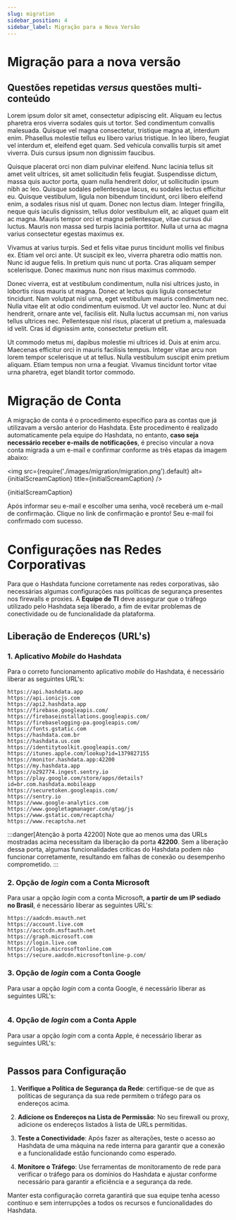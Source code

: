 ```yaml
---
slug: migration
sidebar_position: 4
sidebar_label: Migração para a Nova Versão
---
```



# Migração para a nova versão

## Questões repetidas *versus* questões multi-conteúdo
Lorem ipsum dolor sit amet, consectetur adipiscing elit. Aliquam eu lectus pharetra eros viverra sodales quis ut tortor.
Sed condimentum convallis malesuada. Quisque vel magna consectetur, tristique magna at, interdum enim. Phasellus molestie
tellus eu libero varius tristique. In leo libero, feugiat vel interdum et, eleifend eget quam. Sed vehicula convallis turpis
sit amet viverra. Duis cursus ipsum non dignissim faucibus.

Quisque placerat orci non diam pulvinar eleifend. Nunc lacinia tellus sit amet velit ultrices, sit amet sollicitudin felis
feugiat. Suspendisse dictum, massa quis auctor porta, quam nulla hendrerit dolor, ut sollicitudin ipsum nibh ac leo. Quisque
sodales pellentesque lacus, eu sodales lectus efficitur eu. Quisque vestibulum, ligula non bibendum tincidunt, orci libero
eleifend enim, a sodales risus nisl ut quam. Donec non lectus diam. Integer fringilla, neque quis iaculis dignissim, tellus
dolor vestibulum elit, ac aliquet quam elit ac magna. Mauris tempor orci et magna pellentesque, vitae cursus dui luctus.
Mauris non massa sed turpis lacinia porttitor. Nulla ut urna ac magna varius consectetur egestas maximus ex.

Vivamus at varius turpis. Sed et felis vitae purus tincidunt mollis vel finibus ex. Etiam vel orci ante. Ut suscipit ex
leo, viverra pharetra odio mattis non. Nunc id augue felis. In pretium quis nunc ut porta. Cras aliquam semper scelerisque.
Donec maximus nunc non risus maximus commodo.

Donec viverra, est at vestibulum condimentum, nulla nisi ultrices justo, in lobortis risus mauris ut magna. Donec at
lectus quis ligula consectetur tincidunt. Nam volutpat nisl urna, eget vestibulum mauris condimentum nec. Nulla vitae
elit at odio condimentum euismod. Ut vel auctor leo. Nunc at dui hendrerit, ornare ante vel, facilisis elit. Nulla luctus
accumsan mi, non varius tellus ultrices nec. Pellentesque nisl risus, placerat ut pretium a, malesuada id velit. Cras id
dignissim ante, consectetur pretium elit.

Ut commodo metus mi, dapibus molestie mi ultrices id. Duis at enim arcu. Maecenas efficitur orci in mauris facilisis
tempus. Integer vitae arcu non lorem tempor scelerisque ut at tellus. Nulla vestibulum suscipit enim pretium aliquam.
Etiam tempus non urna a feugiat. Vivamus tincidunt tortor vitae urna pharetra, eget blandit tortor commodo.

# Migração de Conta

A migração de conta é o procedimento específico para as contas que já utilizavam a versão anterior do Hashdata. Este procedimento é realizado automaticamente pela equipe do Hashdata, no entanto, **caso seja necessário receber e-mails de notificações**, é preciso vincular a nova conta migrada a um e-mail e confirmar conforme as três etapas da imagem abaixo:

<img
    src={require('./images/migration/migration.png').default}
    alt={initialScreamCaption}
    title={initialScreamCaption}
/>
<p className="image-caption">{initialScreamCaption}</p>


Após informar seu e-mail e escolher uma senha, você receberá um e-mail de confirmação.
Clique no link de confirmação e pronto! Seu e-mail foi confirmado com sucesso.

# Configurações nas Redes Corporativas
Para que o Hashdata funcione corretamente nas redes corporativas, são necessárias algumas configurações nas políticas
de segurança presentes nos firewalls e proxies. A **Equipe de TI** deve assegurar que o tráfego utilizado pelo Hashdata
seja liberado, a fim de evitar problemas de conectividade ou de funcionalidade da plataforma.

## Liberação de Endereços (URL's)

### 1. Aplicativo *Mobile* do Hashdata
Para o correto funcionamento aplicativo *mobile* do Hashdata, é necessário liberar as seguintes URL's:
```text
https://api.hashdata.app
https://api.ionicjs.com
https://api2.hashdata.app
https://firebase.googleapis.com/
https://firebaseinstallations.googleapis.com/
https://firebaselogging-pa.googleapis.com/
https://fonts.gstatic.com
https://hashdata.com.br
https://hashdata.us.com
https://identitytoolkit.googleapis.com/
https://itunes.apple.com/lookup?id=1379827155
https://monitor.hashdata.app:42200
https://my.hashdata.app
https://o292774.ingest.sentry.io
https://play.google.com/store/apps/details?id=br.com.hashdata.mobileapp
https://securetoken.googleapis.com/
https://sentry.io
https://www.google-analytics.com
https://www.googletagmanager.com/gtag/js
https://www.gstatic.com/recaptcha/
https://www.recaptcha.net
```
:::danger[Atenção à porta 42200]
Note que ao menos uma das URLs mostradas acima necessitam da liberação da porta **42200**. Sem a liberação dessa porta,
algumas funcionalidades críticas do Hashdata podem não funcionar corretamente, resultando em falhas de conexão ou
desempenho comprometido.
:::

### 2. Opção de *login* com a Conta Microsoft
Para usar a opção *login* com a conta Microsoft, **a partir de um IP sediado no Brasil**, é necessário liberar as seguintes URL's:
```text
https://aadcdn.msauth.net
https://account.live.com
https://acctcdn.msftauth.net
https://graph.microsoft.com
https://login.live.com
https://login.microsoftonline.com
https://secure.aadcdn.microsoftonline-p.com/
```

### 3. Opção de *login* com a Conta Google
Para usar a opção *login* com a conta Google, é necessário liberar as seguintes URL's:
```text
```

### 4. Opção de *login* com a Conta Apple
Para usar a opção *login* com a conta Apple, é necessário liberar as seguintes URL's:
```text
```

## Passos para Configuração

1. **Verifique a Política de Segurança da Rede**:
certifique-se de que as políticas de segurança da sua rede permitem o tráfego para os endereços acima.

2. **Adicione os Endereços na Lista de Permissão**:
No seu firewall ou proxy, adicione os endereços listados à lista de URLs permitidas.

3. **Teste a Conectividade**:
Após fazer as alterações, teste o acesso ao Hashdata de uma máquina na rede interna para garantir que a conexão e a
funcionalidade estão funcionando como esperado.

4. **Monitore o Tráfego**:
Use ferramentas de monitoramento de rede para verificar o tráfego para os domínios do Hashdata e ajustar
conforme necessário para garantir a eficiência e a segurança da rede.

Manter esta configuração correta garantirá que sua equipe tenha acesso contínuo e sem interrupções a todos os recursos e
funcionalidades do Hashdata.
